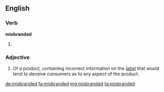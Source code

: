 ==English==

===Verb===
'''misbranded'''
# {{en-past of|misbrand}}

===Adjective===
{{en-adj}}
# {{context|US|legal}} Of a product, containing incorrect information on the [[label]] that would tend to deceive consumers as to any aspect of the product.

[[de:misbranded]]
[[fa:misbranded]]
[[mg:misbranded]]
[[ta:misbranded]]